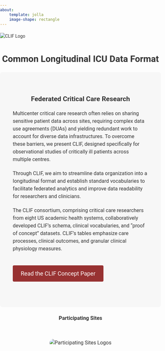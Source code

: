 ```yaml
---
about:
    template: jolla
    image-shape: rectangle
---
```


<style>
  /* General styling for fonts and colors */
  body {
    font-family: 'Roboto', sans-serif;
    line-height: 1.5;
    color: #333;
    margin: 0;
    padding: 0;
  }

  .text-box {
    background-color: #f7f7f7;
    padding: 40px;
    border-radius: 8px;
    margin: 20px auto;
    max-width: 800px;
  }

  /* CLIF Logo Styling */
  .clif-logo {
    display: block;
    margin: 20px auto;
    max-width: 600px; /* Set to match the text-box */
    height: auto;
  }

  h1, h2, h3 {
    text-align: center;
    color: #333; /* Accent color */
  }
  
  p {
    font-size: 16px;
    margin-bottom: 20px;
  }

  /* Call-to-Action Button */
  .cta-button {
    display: inline-block;
    padding: 12px 25px;
    margin: 20px 0;
    background-color: #983232;
    color: #fff;
    font-size: 18px;
    text-decoration: none;
    border-radius: 4px;
    transition: background-color 0.3s ease;
  }

  .cta-button:hover {
    background-color: #218838;
  }

  /* Participating Sites Section */
  .site-logos {
    text-align: center;
    padding: 20px 0;
  }

  .site-logos img {
    max-width: 1000px;
    border-radius: 20px;
  }


  /* Responsive adjustments */
  @media (max-width: 768px) {
    .cta-button {
      font-size: 16px;
      padding: 10px 20px;
    }

    .text-box {
      padding: 20px;
    }

    .clif-logo {
      max-width: 100%; /* Ensure logo scales on smaller devices */
    }
  }
</style>

<!-- Main Title Section -->

<img src="images/clif_logo.png" alt="CLIF Logo" class="clif-logo">
<h1>Common Longitudinal ICU Data Format</h1>
<div class="text-box">
  <h2>Federated Critical Care Research</h2>
  <p>Multicenter critical care research often relies on sharing sensitive patient data across sites, requiring complex data use agreements (DUAs) and yielding redundant work to account for diverse data infrastructures. To overcome these barriers, we present CLIF, designed specifically for observational studies of critically ill patients across multiple centres.</p>
  <p>Through CLIF, we aim to streamline data organization into a longitudinal format and establish standard vocabularies to facilitate federated analytics and improve data readability for researchers and clinicians.</p>
  <p>The CLIF consortium, comprising critical care researchers from eight US academic health systems, collaboratively developed CLIF's schema, clinical vocabularies, and "proof of concept" datasets. CLIF’s tables emphasize care processes, clinical outcomes, and granular clinical physiology measures.</p>
  <!-- CTA Button for CLIF Concept -->
  <a href="https://www.medrxiv.org/content/10.1101/2024.09.04.24313058v1" class="cta-button" target="_blank">Read the CLIF Concept Paper</a>
</div>

<!-- Participating Sites Logos Section -->
<h3>Participating Sites</h3>
<div class="site-logos">
  <img src="images/member_logos.png" alt="Participating Sites Logos">
</div>
